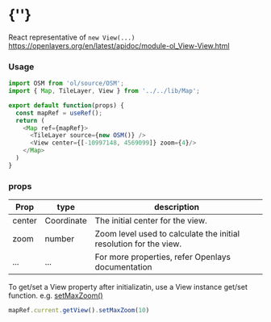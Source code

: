  
<Meta of={ViewStories} />
 
# {'<View />'}
 
React representative of `new View(...)`
https://openlayers.org/en/latest/apidoc/module-ol_View-View.html
<Story of={ViewStories.Primary} />

### Usage
```typescript
import OSM from 'ol/source/OSM';
import { Map, TileLayer, View } from '../../lib/Map';

export default function(props) {
  const mapRef = useRef();
  return (
    <Map ref={mapRef}>
      <TileLayer source={new OSM()} />
      <View center={[-10997148, 4569099]} zoom={4}/>
    </Map>
  )
}
```

### props

| Prop   | type        | description |
| ------ | ----------- | ------------|
| center | Coordinate  | The initial center for the view. | 
| zoom   | number      | Zoom level used to calculate the initial resolution for the view.|
| ...    | ...         | For more properties, refer Openlays documentation |

To get/set a View property after initializatin, use a View instance get/set function.
e.g. [setMaxZoom()](https://openlayers.org/en/latest/apidoc/module-ol_View-View.html#setMaxZoom)
```javascript
mapRef.current.getView().setMaxZoom(10)
```